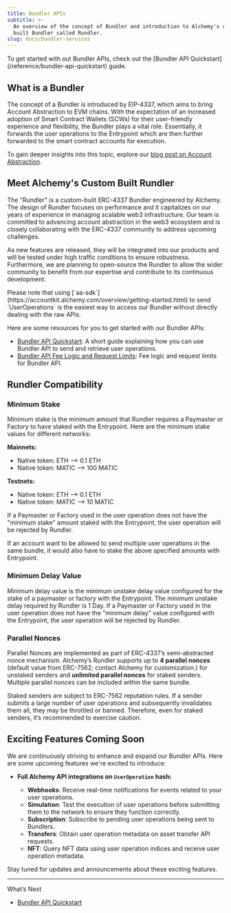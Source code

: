 ```yaml
---
title: Bundler APIs
subtitle: >-
  An overview of the concept of Bundler and introduction to Alchemy's custom
  built Bundler called Rundler.
slug: docs/bundler-services
---
```



<Check title ="Quickstart">
  To get started with out Bundler APIs, check out the [Bundler API Quickstart](/reference/bundler-api-quickstart) guide.
</Check>

## What is a Bundler

The concept of a Bundler is introduced by EIP-4337, which aims to bring Account Abstraction to EVM chains. With the expectation of an increased adoption of Smart Contract Wallets (SCWs) for their user-friendly experience and flexibility, the Bundler plays a vital role. Essentially, it forwards the user operations to the Entrypoint which are then further forwarded to the smart contract accounts for execution.

To gain deeper insights into this topic, explore our [blog post on Account Abstraction](https://www.alchemy.com//blog/account-abstraction).

## Meet Alchemy's Custom Built Rundler

The "Rundler" is a custom-built ERC-4337 Bundler engineered by Alchemy. The design of Rundler focuses on performance and it capitalizes on our years of experience in managing scalable web3 infrastructure. Our team is committed to advancing account abstraction in the web3 ecosystem and is closely collaborating with the ERC-4337 community to address upcoming challenges.

As new features are released, they will be integrated into our products and will be tested under high traffic conditions to ensure robustness. Furthermore, we are planning to open-source the Rundler to allow the wider community to benefit from our expertise and contribute to its continuous development.

<Info>
  Please note that using [`aa-sdk`](https://accountkit.alchemy.com/overview/getting-started.html) to send `UserOperations` is the easiest way to access our Bundler without directly dealing with the raw APIs.
</Info>

Here are some resources for you to get started with our Bundler APIs:

* [Bundler API Quickstart](/reference/bundler-api-quickstart): A short guide explaining how you can use Bundler API to send and retrieve user operations.
* [Bundler API Fee Logic and Request Limits](/reference/bundler-api-fee-logic): Fee logic and request limits for Bundler API.

## Rundler Compatibility

### Minimum Stake

Minimum stake is the minimum amount that Rundler requires a Paymaster or Factory to have staked with the Entrypoint. Here are the minimum stake values for different networks:

**Mainnets:**

* Native token: ETH --> 0.1 ETH
* Native token: MATIC --> 100 MATIC

**Testnets:**

* Native token: ETH --> 0.1 ETH
* Native token: MATIC --> 10 MATIC

If a Paymaster or Factory used in the user operation does not have the "minimum stake" amount staked with the Entrypoint, the user operation will be rejected by Rundler.

<Info>
  If an account want to be allowed to send multiple user operations in the same bundle, it would also have to stake the above specified amounts with Entrypoint.
</Info>

### Minimum Delay Value

Minimum delay value is the minimum unstake delay value configured for the stake of a paymaster or factory with the Entrypoint. The minimum unstake delay required by Rundler is 1 Day. If a Paymaster or Factory used in the user operation does not have the "minimum delay" value configured with the Entrypoint, the user operation will be rejected by Rundler.

### Parallel Nonces

Parallel Nonces are implemented as part of ERC-4337’s semi-abstracted nonce mechanism. Alchemy’s Rundler supports up to **4 parallel nonces** (default value from ERC-7562; contact Alchemy for customization.) for unstaked senders and **unlimited parallel nonces** for staked senders. Multiple parallel nonces can be included within the same bundle.

Staked senders are subject to ERC-7562 reputation rules. If a sender submits a large number of user operations and subsequently invalidates them all, they may be throttled or banned. Therefore, even for staked senders, it’s recommended to exercise caution.

## Exciting Features Coming Soon

We are continuously striving to enhance and expand our Bundler APIs. Here are some upcoming features we're excited to introduce:

* **Full Alchemy API integrations on `UserOperation` hash:**

  * **Webhooks**: Receive real-time notifications for events related to your user operations.
  * **Simulation**: Test the execution of user operations before submitting them to the network to ensure they function correctly.
  * **Subscription**: Subscribe to pending user operations being sent to Bundlers.
  * **Transfers**: Obtain user operation metadata on asset transfer API requests.
  * **NFT**: Query NFT data using user operation indices and receive user operation metadata.

Stay tuned for updates and announcements about these exciting features.

***

What’s Next

* [Bundler API Quickstart](/reference/bundler-api-quickstart)

